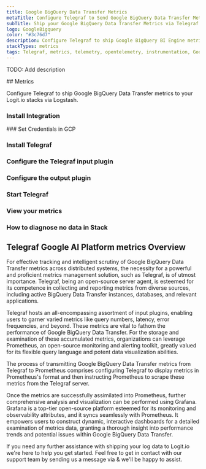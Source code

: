 ```yaml
---
title: Google BigQuery Data Transfer Metrics
metaTitle: Configure Telegraf to Send Google BigQuery Data Transfer Metrics
subTitle: Ship your Google BigQuery Data Transfer Metrics via Telegraf to your Logit.io Stack
logo: GoogleBigquery
color: "#3c76d7"
description: Configure Telegraf to ship Google BigQuery BI Engine metrics to your Logit.io stacks. Use our Telegraf Google BigQuery BI Engine metrics example configuration.
stackTypes: metrics
tags: Telegraf, metrics, telemetry, opentelemetry, instrumentation, Google BigQuery Data Transfer, Big, Query
---
```


TODO: Add description

<Steps>
  ## Metrics

  Configure Telegraf to ship Google BigQuery Data Transfer metrics to your Logit.io stacks via Logstash.
  
  ### Install Integration
  <InstallIntegration/>
  ### Set Credentials in GCP

  <SetGCPCredentials intro="Google BigQuery Data Transfer Service, a specialized offering within Google Cloud, provides automated data movement from SaaS applications to Google BigQuery. 
  Promoting secure and seamless data transfer, it plays a pivotal role in today's data-centric, cloud-based ecosystems."/>

  ### Install Telegraf

  <InstallTelegraf />

  ### Configure the Telegraf input plugin

  <TelegrafStackDriverInput metric_type="bigquerydatatransfer.googleapis.com"/>

  ### Configure the output plugin

  <TelegrafOutputPlugin />

  ### Start Telegraf

  <StartTelegraf />

  ### View your metrics
  <LaunchStack stackType="metrics" source="Google_BigQuery_Data_Transfer_Metrics_via_Telegraf" utmMedium="metrics" utmCampaign="telegraf-GoogleBigQueryDataTransfer-metrics" />

  ### How to diagnose no data in Stack

  <DiagnoseNoData />
</Steps>

## Telegraf Google AI Platform metrics Overview

For effective tracking and intelligent scrutiny of Google BigQuery Data Transfer metrics across distributed 
systems, the necessity for a powerful and proficient metrics management solution, such as Telegraf, is of utmost importance. 
Telegraf, being an open-source server agent, is esteemed for its competence in collecting and reporting metrics from 
diverse sources, including active BigQuery Data Transfer instances, databases, and relevant applications.

Telegraf hosts an all-encompassing assortment of input plugins, enabling users to garner varied metrics like 
query numbers, latency, error frequencies, and beyond. These metrics are vital to fathom the performance of 
Google BigQuery Data Transfer. For the storage and examination of these accumulated metrics, organizations 
can leverage Prometheus, an open-source monitoring and alerting toolkit, greatly valued for its flexible 
query language and potent data visualization abilities.

The process of transmitting Google BigQuery Data Transfer metrics from Telegraf to Prometheus comprises configuring 
Telegraf to display metrics in Prometheus's format and then instructing Prometheus to scrape these metrics from the 
Telegraf server.

Once the metrics are successfully assimilated into Prometheus, further comprehensive analysis and visualization can 
be performed using Grafana. Grafana is a top-tier open-source platform esteemed for its monitoring and observability 
attributes, and it syncs seamlessly with Prometheus. It empowers users to construct dynamic, interactive dashboards 
for a detailed examination of metrics data, granting a thorough insight into performance trends and potential issues 
within Google BigQuery Data Transfer.

If you need any further assistance with shipping your log data to Logit.io we're here to help you get started. 
Feel free to get in contact with our support team by sending us a message via <IntercomButton text="live chat" /> & we'll be happy to assist.
